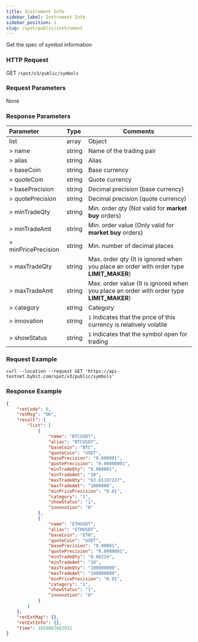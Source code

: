 ```yaml
---
title: Instrument Info
sidebar_label: Instrument Info
sidebar_position: 1
slug: /spot/public/instrument
---
```


Get the spec of symbol information

### HTTP Request
GET <code>/spot/v3/public/symbols</code>

### Request Parameters
None

### Response Parameters
| Parameter | Type | Comments|
|:----- |:-----|----- |
|list |array |Object |
|> name |string |Name of the trading pair |
|> alias |string |Alias |
|> baseCoin |string |Base currency |
|> quoteCoin |string |Quote currency |
|> basePrecision |string |Decimal precision (base currency) |
|> quotePrecision |string |Decimal precision (quote currency) |
|> minTradeQty |string |Min. order qty (Not valid for <b>market buy</b> orders) |
|> minTradeAmt |string |Min. order value (Only valid for <b>market buy</b> orders) |
|> minPricePrecision |string |Min. number of decimal places |
|> maxTradeQty |string |Max. order qty (It is ignored when you place an order with order type <b>LIMIT_MAKER</b>) |
|> maxTradeAmt |string |Max. order value (It is ignored when you place an order with order type <b>LIMIT_MAKER</b>) |
|> category |string |Category |
|> innovation |string |`1` indicates that the price of this currency is relatively volatile |
|> showStatus |string |`1` indicates that the symbol open for trading |

### Request Example

```http
curl --location --request GET 'https://api-testnet.bybit.com/spot/v3/public/symbols'
```

### Response Example

```json
{
    "retCode": 0,
    "retMsg": "OK",
    "result": {
        "list": [
            {
                "name": "BTCUSDT",
                "alias": "BTCUSDT",
                "baseCoin": "BTC",
                "quoteCoin": "USDT",
                "basePrecision": "0.000001",
                "quotePrecision": "0.00000001",
                "minTradeQty": "0.000001",
                "minTradeAmt": "10",
                "maxTradeQty": "63.01197227",
                "maxTradeAmt": "1000000",
                "minPricePrecision": "0.01",
                "category": "1",
                "showStatus": "1",
                "innovation": "0"
            },
            {
                "name": "ETHUSDT",
                "alias": "ETHUSDT",
                "baseCoin": "ETH",
                "quoteCoin": "USDT",
                "basePrecision": "0.00001",
                "quotePrecision": "0.0000001",
                "minTradeQty": "0.00224",
                "minTradeAmt": "10",
                "maxTradeQty": "100000000",
                "maxTradeAmt": "100000000",
                "minPricePrecision": "0.01",
                "category": "1",
                "showStatus": "1",
                "innovation": "0"
            }
        ]
    },
    "retExtMap": {},
    "retExtInfo": {},
    "time": 1659067662931
}
```
